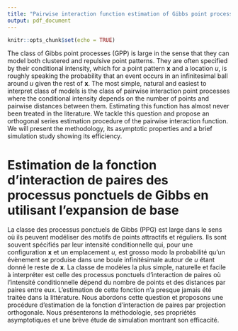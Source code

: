 ```yaml
---
title: "Pairwise interaction function estimation of Gibbs point processes using basis expansion"
output: pdf_document
---
```


```r
knitr::opts_chunk$set(echo = TRUE)
```

The class of Gibbs point processes (GPP) is large in the sense that they can model both clustered and repulsive point patterns. They are often specified by their conditional intensity, which for a point pattern $\mathbf{x}$ and a location $u$, is roughly speaking the probability that an event occurs in an infinitesimal ball around $u$ given the rest of $\mathbf{x}$. The most simple, natural and easiest to interpret class of models is the class of pairwise interaction point processes where the conditional intensity depends on the number of points and pairwise distances between them. Estimating this function has almost never been treated in the literature. We tackle this question and propose an orthogonal series estimation procedure of the pairwise interaction function. We will present the methodology, its asymptotic properties and a brief simulation study showing its efficiency.    


# Estimation de la fonction d'interaction de paires des processus ponctuels de Gibbs en utilisant l'expansion de base

La classe des processus ponctuels de Gibbs (PPG) est large dans le sens où ils peuvent modéliser des motifs de points attractifs et réguliers. Ils sont souvent spécifiés par leur intensité conditionnelle qui, pour une configuration $\mathbf{x}$ et un emplacement $u$, est grosso modo la probabilité qu'un évènement se produise dans une boule infinitésimale autour de $u$ étant donné le reste de $\mathbf{x}$. La classe de modèles la plus simple, naturelle et facile à interpréter est celle des processus ponctuels d'interaction de paires où l'intensité conditionnelle dépend du nombre de points et des distances par paires entre eux. L'estimation de cette fonction n'a presque jamais été traitée dans la littérature. Nous abordons cette question et proposons une procédure d'estimation de la fonction d'interaction de paires par projection orthogonale. Nous présenterons la méthodologie, ses propriétés asymptotiques et une brève étude de simulation montrant son efficacité.  
